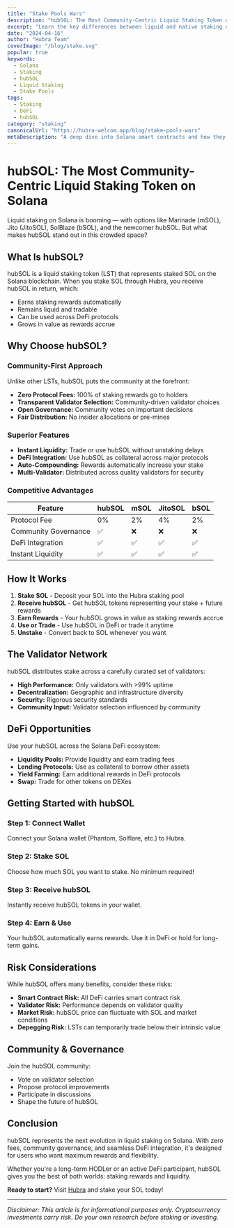 ```yaml
---
title: "Stake Pools Wars"
description: "hubSOL: The Most Community-Centric Liquid Staking Token on Solana"
excerpt: "Learn the key differences between liquid and native staking on Solana, their pros and cons, and how to choose the best staking strategy for your needs."
date: "2024-04-16"
author: "Hubra Team"
coverImage: "/blog/stake.svg"
popular: true
keywords:
  - Solana
  - Staking
  - hubSOL
  - Liquid Staking
  - Stake Pools
tags:
  - Staking
  - DeFi
  - hubSOL
category: "staking"
canonicalUrl: "https://hubra-welcom.app/blog/stake-pools-wars"
metaDescription: "A deep dive into Solana smart contracts and how they differ from other blockchain platforms."
---
```


# hubSOL: The Most Community-Centric Liquid Staking Token on Solana

Liquid staking on Solana is booming — with options like Marinade (mSOL), Jito (JitoSOL), SolBlaze (bSOL), and the newcomer hubSOL. But what makes hubSOL stand out in this crowded space?

## What Is hubSOL?

hubSOL is a liquid staking token (LST) that represents staked SOL on the Solana blockchain. When you stake SOL through Hubra, you receive hubSOL in return, which:

- Earns staking rewards automatically
- Remains liquid and tradable
- Can be used across DeFi protocols
- Grows in value as rewards accrue

## Why Choose hubSOL?

### Community-First Approach

Unlike other LSTs, hubSOL puts the community at the forefront:

- **Zero Protocol Fees:** 100% of staking rewards go to holders
- **Transparent Validator Selection:** Community-driven validator choices
- **Open Governance:** Community votes on important decisions
- **Fair Distribution:** No insider allocations or pre-mines

### Superior Features

- **Instant Liquidity:** Trade or use hubSOL without unstaking delays
- **DeFi Integration:** Use hubSOL as collateral across major protocols
- **Auto-Compounding:** Rewards automatically increase your stake
- **Multi-Validator:** Distributed across quality validators for security

### Competitive Advantages

| Feature              | hubSOL | mSOL | JitoSOL | bSOL |
| -------------------- | ------ | ---- | ------- | ---- |
| Protocol Fee         | 0%     | 2%   | 4%      | 2%   |
| Community Governance | ✅     | ❌   | ❌      | ❌   |
| DeFi Integration     | ✅     | ✅   | ✅      | ✅   |
| Instant Liquidity    | ✅     | ✅   | ✅      | ✅   |

## How It Works

1. **Stake SOL** - Deposit your SOL into the Hubra staking pool
2. **Receive hubSOL** - Get hubSOL tokens representing your stake + future rewards
3. **Earn Rewards** - Your hubSOL grows in value as staking rewards accrue
4. **Use or Trade** - Use hubSOL in DeFi or trade it anytime
5. **Unstake** - Convert back to SOL whenever you want

## The Validator Network

hubSOL distributes stake across a carefully curated set of validators:

- **High Performance:** Only validators with >99% uptime
- **Decentralization:** Geographic and infrastructure diversity
- **Security:** Rigorous security standards
- **Community Input:** Validator selection influenced by community

## DeFi Opportunities

Use your hubSOL across the Solana DeFi ecosystem:

- **Liquidity Pools:** Provide liquidity and earn trading fees
- **Lending Protocols:** Use as collateral to borrow other assets
- **Yield Farming:** Earn additional rewards in DeFi protocols
- **Swap:** Trade for other tokens on DEXes

## Getting Started with hubSOL

### Step 1: Connect Wallet

Connect your Solana wallet (Phantom, Solflare, etc.) to Hubra.

### Step 2: Stake SOL

Choose how much SOL you want to stake. No minimum required!

### Step 3: Receive hubSOL

Instantly receive hubSOL tokens in your wallet.

### Step 4: Earn & Use

Your hubSOL automatically earns rewards. Use it in DeFi or hold for long-term gains.

## Risk Considerations

While hubSOL offers many benefits, consider these risks:

- **Smart Contract Risk:** All DeFi carries smart contract risk
- **Validator Risk:** Performance depends on validator quality
- **Market Risk:** hubSOL price can fluctuate with SOL and market conditions
- **Depegging Risk:** LSTs can temporarily trade below their intrinsic value

## Community & Governance

Join the hubSOL community:

- Vote on validator selection
- Propose protocol improvements
- Participate in discussions
- Shape the future of hubSOL

## Conclusion

hubSOL represents the next evolution in liquid staking on Solana. With zero fees, community governance, and seamless DeFi integration, it's designed for users who want maximum rewards and flexibility.

Whether you're a long-term HODLer or an active DeFi participant, hubSOL gives you the best of both worlds: staking rewards and liquidity.

**Ready to start?** Visit [Hubra](https://hubra.app) and stake your SOL today!

---

_Disclaimer: This article is for informational purposes only. Cryptocurrency investments carry risk. Do your own research before staking or investing._
